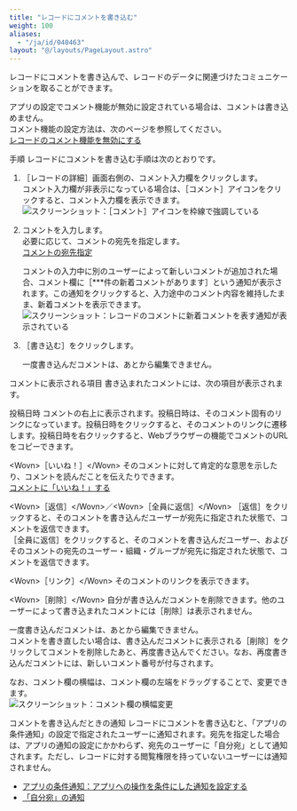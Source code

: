 ```yaml
---
title: "レコードにコメントを書き込む"
weight: 100
aliases:
  - "/ja/id/040463"
layout: "@/layouts/PageLayout.astro"
---
```




レコードにコメントを書き込んで、レコードのデータに関連づけたコミュニケーションを取ることができます。

<Note>

アプリの設定でコメント機能が無効に設定されている場合は、コメントは書き込めません。  
コメント機能の設定方法は、次のページを参照してください。  
[レコードのコメント機能を無効にする](/k/ja/id/040480.html)

</Note>

<Heading id="app_collectdata_record_comment_10">手順</Heading>
レコードにコメントを書き込む手順は次のとおりです。

1. <Wovn>［レコードの詳細］</Wovn>画面右側の、コメント入力欄をクリックします。<Wovn></Wovn>  
  コメント入力欄が非表示になっている場合は、<Wovn>［コメント］</Wovn>アイコンをクリックすると、コメント入力欄を表示できます。
   <Img src="/k/kintone/img-ja/record_comment_img2.png" alt="スクリーンショット：［コメント］アイコンを枠線で強調している" />

1. コメントを入力します。  
  必要に応じて、コメントの宛先を指定します。  
  [コメントの宛先指定](/k/ja/id/040291.html)

   <Hint>

   コメントの入力中に別のユーザーによって新しいコメントが追加された場合、コメント欄に<Wovn>［\*\*\*件の新着コメントがあります］</Wovn>という通知が表示されます。この通知をクリックすると、入力途中のコメント内容を維持したまま、新着コメントを表示できます。
   <Img src="/k/kintone/img-ja/record_comment_img3.png" alt="スクリーンショット：レコードのコメントに新着コメントを表す通知が表示されている" />

   
   </Hint>

1. <Wovn>［書き込む］</Wovn>をクリックします。

   <Note>

   一度書き込んだコメントは、あとから編集できません。

   
   </Note>

<Heading id="app_collectdata_record_comment_20">コメントに表示される項目</Heading>
書き込まれたコメントには、次の項目が表示されます。  

<Heading level={3} id="app_collectdata_record_comment_2010">投稿日時</Heading>
コメントの右上に表示されます。投稿日時は、そのコメント固有のリンクになっています。投稿日時をクリックすると、そのコメントのリンクに遷移します。投稿日時を右クリックすると、Webブラウザーの機能でコメントのURLをコピーできます。

<Heading level={3} id="app_collectdata_record_comment_2020">&lt;Wovn&gt;［いいね！］&lt;/Wovn&gt;</Heading>
そのコメントに対して肯定的な意思を示したり、コメントを読んだことを伝えたりできます。<Wovn></Wovn>  
[コメントに「いいね！」する](/k/ja/id/040469.html)

<Heading level={3} id="app_collectdata_record_comment_2030">&lt;Wovn&gt;［返信］&lt;/Wovn&gt;／&lt;Wovn&gt;［全員に返信］&lt;/Wovn&gt;</Heading>
<Wovn>［返信］</Wovn>をクリックすると、そのコメントを書き込んだユーザーが宛先に指定された状態で、コメントを返信できます。  
<Wovn>［全員に返信］</Wovn>をクリックすると、そのコメントを書き込んだユーザー、およびそのコメントの宛先のユーザー・組織・グループが宛先に指定された状態で、コメントを返信できます。

<Heading level={3} id="app_collectdata_record_comment_2040">&lt;Wovn&gt;［リンク］&lt;/Wovn&gt;</Heading>
そのコメントのリンクを表示できます。<Wovn></Wovn>

<Heading level={3} id="app_collectdata_record_comment_2050">&lt;Wovn&gt;［削除］&lt;/Wovn&gt;</Heading>
自分が書き込んだコメントを削除できます。<Wovn></Wovn>他のユーザーによって書き込まれたコメントには<Wovn>［削除］</Wovn>は表示されません。

<Note>

一度書き込んだコメントは、あとから編集できません。  
コメントを書き直したい場合は、書き込んだコメントに表示される<Wovn>［削除］</Wovn>をクリックしてコメントを削除したあと、再度書き込んでください。なお、再度書き込んだコメントには、新しいコメント番号が付与されます。


</Note>

なお、コメント欄の横幅は、コメント欄の左端をドラッグすることで、変更できます。<Wovn></Wovn>  
<Img src="/k/kintone/img-ja/record_comment_img5.png" alt="スクリーンショット：コメント欄の横幅変更" />

<Heading id="app_collectdata_record_comment_30">コメントを書き込んだときの通知</Heading>
レコードにコメントを書き込むと、「アプリの条件通知」の設定で指定されたユーザーに通知されます。<Wovn></Wovn>宛先を指定した場合は、アプリの通知の設定にかかわらず、宛先のユーザーに「自分宛」として通知されます。ただし、レコードに対する閲覧権限を持っていないユーザーには通知されません。

<Reference>

* [アプリの条件通知：アプリへの操作を条件にした通知を設定する](/k/ja/id/040561.html)
* [「自分宛」の通知](/k/ja/id/040674.html#notifications_notifications_to_me_10)


</Reference>
